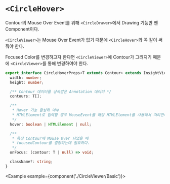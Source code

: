 
# `<CircleHover>`

Contour의 Mouse Over Event를 위해 `<CircleDrawer>`에서 Drawing 기능만 뺀 Component이다.

`<CircleViewer>`는 Mouse Over Event가 없기 때문에 `<CircleHover>`와 꼭 같이 써줘야 한다.

Focused Color를 변경하고자 한다면 `<CircleViewer>`에 Contour가 그려지기 때문에 `<CircleViewer>`를 통해 변경하여야 한다.

```ts
export interface CircleHoverProps<T extends Contour> extends InsightViewerGuestProps {
  width: number;
  height: number;

  /** Contour 데이터를 상속받은 Annotation 데이터 */
  contours: T[];

  /**
   * Hover 기능 활성화 여부
   * HTMLElement로 입력할 경우 MouseEvent를 해당 HTMLElement를 사용해서 처리한다.
   */
  hover: boolean | HTMLElement | null;

  /**
   * 특정 Contour에 Mouse Over 되었을 때
   * focusedContour를 결정하는데 필요하다.
   */
  onFocus: (contour: T | null) => void;

  className?: string;
}
```

<Example example={component('./CircleViewer/Basic')}>
  <InsightViewerPreview height={720}/>
</Example>
